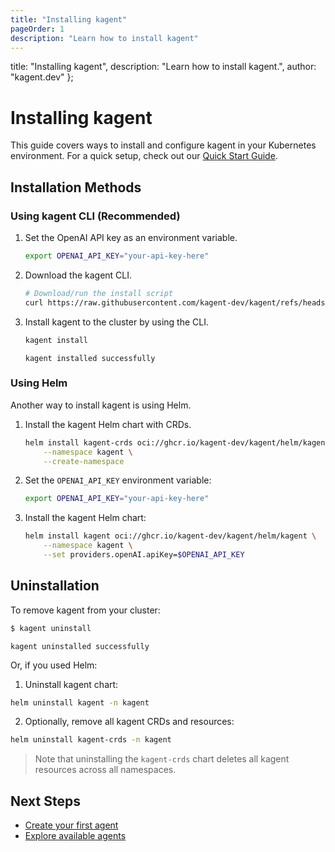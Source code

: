 ```yaml
---
title: "Installing kagent"
pageOrder: 1
description: "Learn how to install kagent"
---
```


  title: "Installing kagent",
  description: "Learn how to install kagent.",
  author: "kagent.dev"
};

# Installing kagent

This guide covers ways to install and configure kagent in your Kubernetes environment. For a quick setup, check out our [Quick Start Guide](/docs/kagent/getting-started/quickstart).

## Installation Methods

### Using kagent CLI (Recommended)

1. Set the OpenAI API key as an environment variable.

   ```bash
   export OPENAI_API_KEY="your-api-key-here"
   ```

2. Download the kagent CLI.

   ```bash
   # Download/run the install script
   curl https://raw.githubusercontent.com/kagent-dev/kagent/refs/heads/main/scripts/get-kagent | bash
   ```

3. Install kagent to the cluster by using the CLI.

   ```bash
   kagent install
   ```
   
   ```console
   kagent installed successfully
   ```

### Using Helm

Another way to install kagent is using Helm.


1. Install the kagent Helm chart with CRDs.

   ```bash
   helm install kagent-crds oci://ghcr.io/kagent-dev/kagent/helm/kagent-crds \
       --namespace kagent \
       --create-namespace
   ```

2. Set the `OPENAI_API_KEY` environment variable:

   ```bash
   export OPENAI_API_KEY="your-api-key-here"
   ```

3. Install the kagent Helm chart:

   ```bash
   helm install kagent oci://ghcr.io/kagent-dev/kagent/helm/kagent \
       --namespace kagent \
       --set providers.openAI.apiKey=$OPENAI_API_KEY
   ```

## Uninstallation

To remove kagent from your cluster:

```bash
$ kagent uninstall
```

```console
kagent uninstalled successfully
```

Or, if you used Helm:

1. Uninstall kagent chart:

```bash
helm uninstall kagent -n kagent
```

2. Optionally, remove all kagent CRDs and resources:

```bash
helm uninstall kagent-crds -n kagent
```

>Note that uninstalling the `kagent-crds` chart deletes all kagent resources across all namespaces.

## Next Steps

- [Create your first agent](/docs/kagent/getting-started/first-agent)
- [Explore available agents](/agents)
